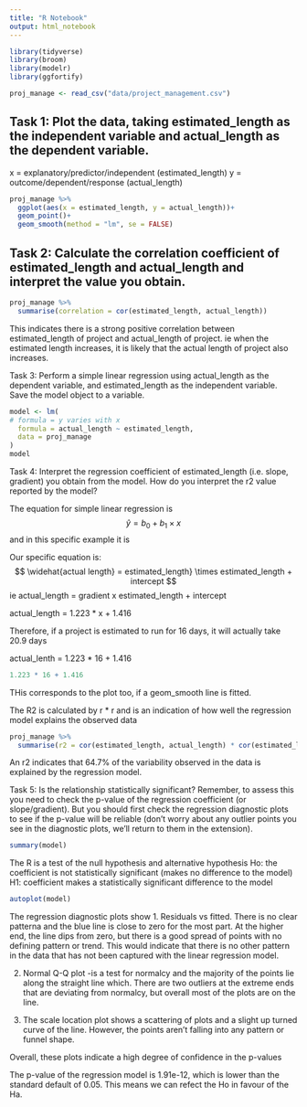 ```yaml
---
title: "R Notebook"
output: html_notebook
---
```


```r
library(tidyverse)
library(broom)
library(modelr)
library(ggfortify)
```

```r
proj_manage <- read_csv("data/project_management.csv")
```

## Task 1: Plot the data, taking estimated_length as the independent variable and actual_length as the dependent variable.

x = explanatory/predictor/independent (estimated_length)
y = outcome/dependent/response (actual_length)

```r
proj_manage %>% 
  ggplot(aes(x = estimated_length, y = actual_length))+
  geom_point()+
  geom_smooth(method = "lm", se = FALSE)
```


## Task 2: Calculate the correlation coefficient of estimated_length and actual_length and interpret the value you obtain.

```r
proj_manage %>% 
  summarise(correlation = cor(estimated_length, actual_length))
```

This indicates there is a strong positive correlation between estimated_length of project and actual_length of project. ie when the estimated length increases, it is likely that the actual length of project also increases. 


Task 3: Perform a simple linear regression using actual_length as the dependent variable, and estimated_length as the independent variable. Save the model object to a variable.

```r
model <- lm(
# formula = y varies with x
  formula = actual_length ~ estimated_length,
  data = proj_manage
)
model
```


Task 4: Interpret the regression coefficient of estimated_length (i.e. slope, gradient) you obtain from the model. How do you interpret the r2 value reported by the model?

The equation for simple linear regression is 
$$
\hat{y} = b_0 + b_1\times x
$$
and in this specific example it is 

Our specific equation is: 
$$
\widehat{actual length} = estimated_length} \times estimated_length + intercept
$$
ie actual_length = gradient x estimated_length + intercept

actual_length = 1.223 * x + 1.416

Therefore, if a project is estimated to run for 16 days, it will actually take 20.9 days

actual_lenth = 1.223 * 16 + 1.416
```r
1.223 * 16 + 1.416
```
THis corresponds to the plot too, if a geom_smooth line is fitted. 

The R2 is calculated by r * r and is an indication of how well the regression model explains the observed data

```r
proj_manage %>% 
  summarise(r2 = cor(estimated_length, actual_length) * cor(estimated_length, actual_length))
```
An r2 indicates that 64.7% of the variability observed in the data is explained by the regression model. 

Task 5: Is the relationship statistically significant? Remember, to assess this you need to check the p-value of the regression coefficient (or slope/gradient). But you should first check the regression diagnostic plots to see if the p-value will be reliable (don’t worry about any outlier points you see in the diagnostic plots, we’ll return to them in the extension).

```r
summary(model)
```
The R is a test of the null hypothesis and alternative hypothesis
Ho: the coefficient is not statistically significant (makes no difference to the model)
H1: coefficient makes a statistically significant difference to the model

```r
autoplot(model)
```
The regression diagnostic plots show
1. Residuals vs fitted. There is no clear patterna and the blue line is close to zero for the most part. At the higher end, the line dips from zero, but there is a good spread of points with no defining pattern or trend. This would indicate that there is no other pattern in the data that has not been captured with the linear regression model. 

2. Normal Q-Q plot -is a test for normalcy and the majority of the points lie along the straight line which. There are two outliers at the extreme ends that are deviating from normalcy, but overall most of the plots are on the line. 

3. The scale location plot shows a scattering of plots and a slight up turned curve of the line. However, the points aren't falling into any pattern or funnel shape. 

Overall, these plots indicate a high degree of confidence in the p-values 

The p-value of the regression model is 1.91e-12, which is lower than the standard default of 0.05. This means we can refect the Ho in favour of the Ha. 










































